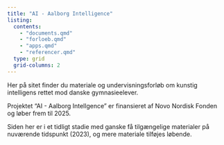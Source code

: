 ```yaml
---
title: "AI - Aalborg Intelligence"
listing:
  contents:
    - "documents.qmd"
    - "forloeb.qmd"
    - "apps.qmd"
    - "referencer.qmd"
  type: grid
  grid-columns: 2
---
```


Her på sitet finder du materiale og undervisningsforløb om kunstig intelligens rettet mod danske gymnasieelever.

Projektet "AI - Aalborg Intellgence" er finansieret af Novo Nordisk Fonden og løber frem til 2025.

Siden her er i et tidligt stadie med ganske få tilgængelige materialer på nuværende tidspunkt (2023), og mere materiale tilføjes løbende.


